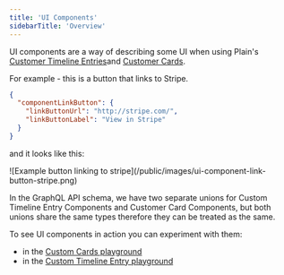 ```yaml
---
title: 'UI Components'
sidebarTitle: 'Overview'
---
```


UI components are a way of describing some UI when using Plain's [Customer Timeline Entries](/pages/custom-timeline-entries)and [Customer Cards](/pages/customer-cards).

For example - this is a button that links to Stripe.

```json
{
  "componentLinkButton": {
    "linkButtonUrl": "http://stripe.com/",
    "linkButtonLabel": "View in Stripe"
  }
}
```

and it looks like this:

<Frame>
  ![Example button linking to stripe](/public/images/ui-component-link-button-stripe.png)
</Frame>

In the GraphQL API schema, we have two separate unions for Custom Timeline Entry Components and Customer Card
Components, but both unions share the same types therefore they can be treated as the same.

To see UI components in action you can experiment with them:

- in the [Custom Cards playground](https://app.plain.com/developer/customer-cards-playground/)
- in the [Custom Timeline Entry playground](https://app.plain.com/developer/custom-timeline-entry-playground/)
